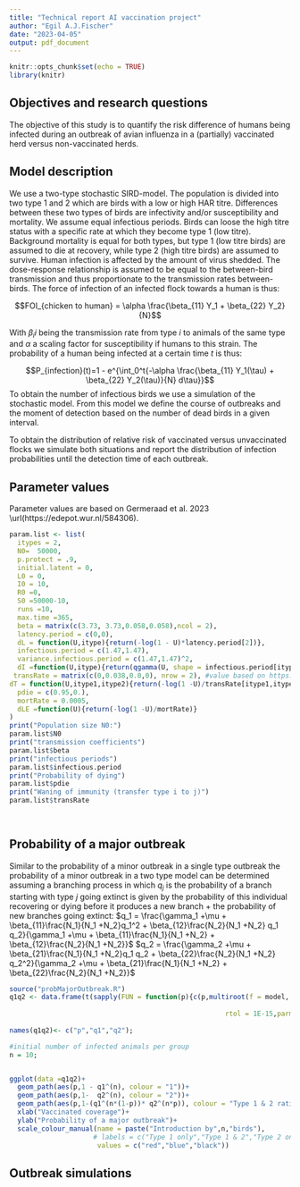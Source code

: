 ```yaml
---
title: "Technical report AI vaccination project"
author: "Egil A.J.Fischer"
date: "2023-04-05"
output: pdf_document
---
```


```r
knitr::opts_chunk$set(echo = TRUE)
library(knitr)
```

## Objectives and research questions
The objective of this study is to quantify the risk difference of humans being infected during an outbreak of avian influenza in a (partially) vaccinated herd versus non-vaccinated herds. 

## Model description
We use a two-type stochastic SIRD-model. The population is divided into two type 1 and 2 which are birds with a low or high HAR titre. Differences between these two types of birds are infectivity and/or susceptibility and mortality. We assume equal infectious periods.
Birds can loose the high titre status with a specific rate at which they become type 1 (low titre). 
Background mortality is equal for both types, but type 1 (low titre birds) are assumed to die at recovery, while type 2 (high titre birds) are assumed to survive. 
Human infection is affected by the amount of virus shedded. The dose-response relationship is assumed to be equal to the between-bird transmission and thus proportionate to the transmission rates between-birds. The force of infection of an infected flock towards a human is thus:

$$FOI_{chicken to human} = \alpha \frac{\beta_{11} Y_1 + \beta_{22} Y_2}{N}$$

With $\beta_ii$ being the transmission rate from type $i$ to animals of the same type and $\alpha$ a scaling factor for susceptibility if humans to this strain. The probability of a human being infected at a certain time $t$ is thus:

$$P_{infection}(t)=1 - e^{\int_0^t{-\alpha \frac{\beta_{11} Y_1(\tau) + \beta_{22} Y_2(\tau)}{N} d\tau}}$$
To obtain the number of infectious birds we use a simulation of the stochastic model. From this model we define the course of outbreaks and the moment of detection based on the number of dead birds in a given interval.


To obtain the distribution of relative risk of vaccinated versus unvaccinated flocks we simulate both situations and report the distribution of infection probabilities until the detection time of each outbreak.

## Parameter values
Parameter values are based on Germeraad et al. 2023 \url(https://edepot.wur.nl/584306).
```r
param.list <- list(
  itypes = 2,
  N0=  50000,
  p.protect = .9,
  initial.latent = 0,
  L0 = 0,
  I0 = 10,
  R0 =0,
  S0 =50000-10,
  runs =10,
  max.time =365,
  beta = matrix(c(3.73, 3.73,0.058,0.058),ncol = 2),
  latency.period = c(0,0),
  dL = function(U,itype){return(-log(1 - U)*latency.period[2])},
  infectious.period = c(1.47,1.47),
  variance.infectious.period = c(1.47,1.47)^2,
  dI =function(U,itype){return(qgamma(U, shape = infectious.period[itype]^2/variance.infectious.period[itype] , rate = infectious.period[itype]/variance.infectious.period[itype]))} ,#exponential function,
 transRate = matrix(c(0,0.038,0.0,0), nrow = 2), #value based on https://nvaidya.sdsu.edu/SIAP2015.pdf
dT = function(U,itype1,itype2){return(-log(1 -U)/transRate[itype1,itype2])}, #exponential function
  pdie = c(0.95,0.),
  mortRate = 0.0005,
  dLE =function(U){return(-log(1 -U)/mortRate)}
)
print("Population size N0:")
param.list$N0
print("transmission coefficients")
param.list$beta
print("infectious periods")
param.list$infectious.period
print("Probability of dying")
param.list$pdie
print("Waning of immunity (transfer type i to j)")
param.list$transRate

                
```

## Probability of a major outbreak
Similar to the probability of a minor outbreak in a single type outbreak the probability of a minor outbreak in a two type model can be determined assuming a branching process in which $q_j$ is the probability of a branch starting with type $j$ going extinct is given by the probability of this individual recovering or dying before it produces a new branch + the probability of new branches going extinct:
$q_1 = \frac{\gamma_1 +\mu + \beta_{11}\frac{N_1}{N_1 +N_2}q_1^2  + \beta_{12}\frac{N_2}{N_1 +N_2} q_1 q_2}{\gamma_1 +\mu + \beta_{11}\frac{N_1}{N_1 +N_2}  + \beta_{12}\frac{N_2}{N_1 +N_2}}$
$q_2 = \frac{\gamma_2 +\mu + \beta_{21}\frac{N_1}{N_1 +N_2}q_1 q_2  + \beta_{22}\frac{N_2}{N_1 +N_2} q_2^2}{\gamma_2 +\mu + \beta_{21}\frac{N_1}{N_1 +N_2}  + \beta_{22}\frac{N_2}{N_1 +N_2}}$

```r
source("probMajorOutbreak.R")
q1q2 <- data.frame(t(sapply(FUN = function(p){c(p,multiroot(f = model, start = c(.01,
                                                                                0.1),
                                                      rtol = 1E-15,parms = list(N = c( (1-p), p),
                                                                               gamma = c(1/1.47,1/1.47), beta = matrix(c(3.84,3.84,0.058,0.058),nrow = 2), mu = 0.0005))$root)}, X = seq(0,1,.01))))
names(q1q2)<- c("p","q1","q2");

#initial number of infected animals per group
n = 10;


ggplot(data =q1q2)+
  geom_path(aes(p,1 - q1^(n), colour = "1"))+
  geom_path(aes(p,1-  q2^(n), colour = "2"))+
  geom_path(aes(p,1-(q1^(n*(1-p))* q2^(n*p)), colour = "Type 1 & 2 ratio as vaccination coverage"))+
  xlab("Vaccinated coverage")+
  ylab("Probability of a major outbreak")+ 
  scale_colour_manual(name = paste("Introduction by",n,"birds"),
                     # labels = c("Type 1 only","Type 1 & 2","Type 2 only"),
                      values = c("red","blue","black"))

```


## Outbreak simulations



